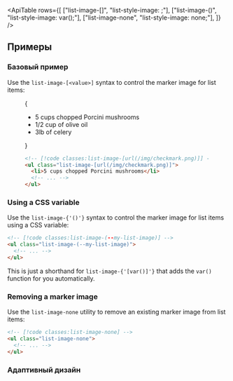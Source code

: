 

<ApiTable
  rows={[
    ["list-image-[<value>]", "list-style-image: <value>;"],
    ["list-image-(<custom-property>)", "list-style-image: var(<custom-property>);"],
    ["list-image-none", "list-style-image: none;"],
  ]}
/>

## Примеры

### Базовый пример

Use the `list-image-[<value>]` syntax to control the marker image for list items:

<Figure>

<Example padding={false}>
  {
    <div className="px-4 sm:px-0">
      <div className="mx-auto max-w-sm p-8 text-gray-700 sm:text-base sm:leading-7 dark:text-gray-400">
        <ul className="list-image-[url('data:image/svg+xml;base64,PHN2ZyB3aWR0aD0iMTQiIGhlaWdodD0iMTIiIHZpZXdCb3g9IjAgMCAxNCAxMiIgeG1sbnM9Imh0dHA6Ly93d3cudzMub3JnLzIwMDAvc3ZnIiBmaWxsPSIjMzhiZGY4Ij48cGF0aCBmaWxsLXJ1bGU9ImV2ZW5vZGQiIGQ9Ik0xMy42ODUuMTUzYS43NTIuNzUyIDAgMCAxIC4xNDMgMS4wNTJsLTggMTAuNWEuNzUuNzUgMCAwIDEtMS4xMjcuMDc1bC00LjUtNC41YS43NS43NSAwIDAgMSAxLjA2LTEuMDZsMy44OTQgMy44OTMgNy40OC05LjgxN2EuNzUuNzUgMCAwIDEgMS4wNS0uMTQzWiIgLz48L3N2Zz4=')] pl-4 text-gray-900 dark:text-gray-200">
          <li className="pl-2">5 cups chopped Porcini mushrooms</li>
          <li className="pl-2">1/2 cup of olive oil</li>
          <li className="pl-2">3lb of celery</li>
        </ul>
      </div>
    </div>
  }
</Example>

```html
<!-- [!code classes:list-image-[url(/img/checkmark.png)]] -->
<ul class="list-image-[url(/img/checkmark.png)]">
  <li>5 cups chopped Porcini mushrooms</li>
  <!-- ... -->
</ul>
```

</Figure>

### Using a CSS variable

Use the <code>list-image-{'(<custom-property>)'}</code> syntax to control the marker image for list items using a CSS variable:

```html
<!-- [!code classes:list-image-(--my-list-image)] -->
<ul class="list-image-(--my-list-image)">
  <!-- ... -->
</ul>
```

This is just a shorthand for <code>list-image-{'[var(<custom-property>)]'}</code> that adds the `var()` function for you automatically.

### Removing a marker image

Use the `list-image-none` utility to remove an existing marker image from list items:

```html
<!-- [!code classes:list-image-none] -->
<ul class="list-image-none">
  <!-- ... -->
</ul>
```

### Адаптивный дизайн

<ResponsiveDesign
  property="list-style-image"
  defaultClass="list-image-none"
  featuredClass="list-image-[url(/img/checkmark.png)]"
/>
